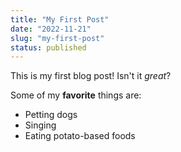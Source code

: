 ```yaml
---
title: "My First Post"
date: "2022-11-21"
slug: "my-first-post"
status: published
---
```


This is my first blog post! Isn't it *great*?

Some of my **favorite** things are:

* Petting dogs
* Singing
* Eating potato-based foods